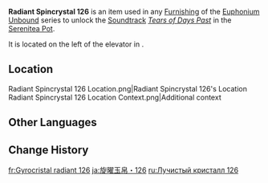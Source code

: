 {{Item Infobox
|id          = 141226
|image       = Item Radiant Spincrystal.png
|type        = Adventure Items
|group       = Radiant Spincrystals
|group2      = Fontaine Spincrystals
|quality     = 4
|invCategory = Precious Items
|description = This wondrous crystal contains a certain rhythm, like something beautiful woven from delicate silk. These items can be found throughout the mainland or from merchants who collect curios. The tune held within this crystal can be revivified in your Serenitea Pot using either "[[Euphonium Unbound: Winding]]" or "[[Euphonium Unbound: Soaring]]." The tune contained within this [[Radiant Spincrystal]] is "[[Tears of Days Past]]."
|source1     = [[Domus Aurea]]
|track       = Tears of Days Past
}}
'''Radiant Spincrystal 126''' is an item used in any [[Furnishing]] of the [[Euphonium Unbound]] series to unlock the [[Soundtrack]] ''[[Tears of Days Past]]'' in the [[Serenitea Pot]].

It is located on the left of the elevator in {{Location|Domus Aurea: Upper Level}}.

==Location==
<gallery>
Radiant Spincrystal 126 Location.png|Radiant Spincrystal 126's Location
Radiant Spincrystal 126 Location Context.png|Additional context
</gallery>

==Other Languages==
{{Other Languages|default_hidden=1
|en      = Radiant Spincrystal 126
|zhs     = 旋曜玉帛・其一百二十六
|zhs_rm  = 
|zht     = 旋曜玉帛・其一百二十六
|zht_rm  = 
|ja      = 旋曜玉帛・126
|ja_rm   = Sen'you Gyokuhaku - Hyakunijuuroku
|ko      = 빛나는 결정・126
|ko_rm   = 
|es      = Girocristal radiante (126)
|fr      = Gyrocristal radiant 126
|ru      = Лучистый кристалл 126
|th      = Radiant Spincrystal 126
|vi      = Ngọc Thạch Âm Vang 126
|de      = Strahlender Drehkristall CXXVI
|id      = Radiant Spincrystal 126
|pt      = Cristal Rodopiante Radiante 126
|tr      = Parlak Burgu Kristal 126
|it      = Voltacristallo radioso 126
}}

==Change History==
{{Change History|4.6}}

[[fr:Gyrocristal radiant 126]]
[[ja:旋曜玉帛・126]]
[[ru:Лучистый кристалл 126]]